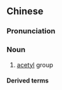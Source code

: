 ==Chinese==
{{zh-forms|s=乙酰}}

===Pronunciation===
{{zh-pron
|m=yǐxiān
|cat=n
}}

===Noun===
{{zh-noun}}

# [[acetyl]] group

====Derived terms====
{{zh-der|乙醯膽鹼}}

{{zh-cat|Organic chemistry}}